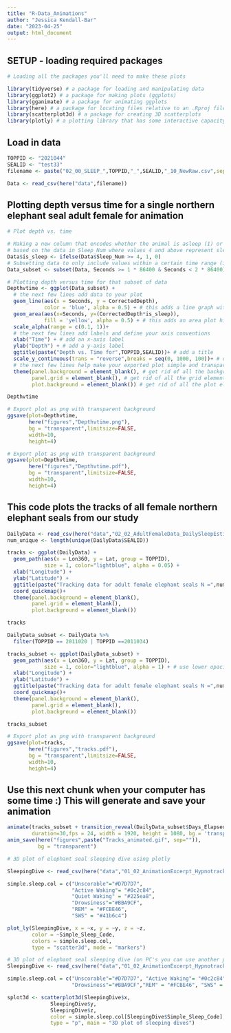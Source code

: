 ```yaml
---
title: "R-Data_Animations"
author: "Jessica Kendall-Bar"
date: "2023-04-25"
output: html_document
---
```


## SETUP - loading required packages

```r
# Loading all the packages you'll need to make these plots

library(tidyverse) # a package for loading and manipulating data
library(ggplot2) # a package for making plots (ggplots)
library(gganimate) # a package for animating ggplots
library(here) # a package for locating files relative to an .Rproj file
library(scatterplot3d) # a package for creating 3D scatterplots
library(plotly) # a plotting library that has some interactive capacity!

```

## Load in data

```r
TOPPID <- "2021044"
SEALID <- "test33"
filename <- paste("02_00_SLEEP_",TOPPID,"_",SEALID,"_10_NewRaw.csv",sep="")

Data <- read_csv(here("data",filename))
```

## Plotting depth versus time for a single northern elephant seal adult female for animation

```r
# Plot depth vs. time

# Making a new column that encodes whether the animal is asleep (1) or not (0) 
# based on the data in Sleep_Num where values 4 and above represent sleep.
Data$is_sleep <- ifelse(Data$Sleep_Num >= 4, 1, 0)
# Subsetting data to only include values within a certain time range (in seconds)
Data_subset <- subset(Data, Seconds >= 1 * 86400 & Seconds < 2 * 86400)

# Plotting depth versus time for that subset of data
Depthvtime <- ggplot(Data_subset) +
  # the next few lines add data to your plot
  geom_line(aes(x = Seconds, y = CorrectedDepth),
            color = 'blue', alpha = 0.5) + # this adds a line graph with depth v time
  geom_area(aes(x=Seconds, y=(CorrectedDepth*is_sleep)),
            fill = 'yellow', alpha = 0.5) + # this adds an area plot highlighting sleep
  scale_alpha(range = c(0.1, 1))+
  # the next few lines add labels and define your axis conventions
  xlab("Time") + # add an x-axis label
  ylab("Depth") + # add a y-axis label
  ggtitle(paste("Depth vs. Time for",TOPPID,SEALID))+ # add a title
  scale_y_continuous(trans = "reverse",breaks = seq(0, 1000, 100))+ # define y axis label breaks
  # the next few lines help make your exported plot simple and transparent
  theme(panel.background = element_blank(), # get rid of all the background elements
        panel.grid = element_blank(), # get rid of all the grid elements
        plot.background = element_blank()) # get rid of all the plot elements 

Depthvtime

# Export plot as png with transparent background
ggsave(plot=Depthvtime, 
       here("figures","Depthvtime.png"), 
       bg = "transparent",limitsize=FALSE,
       width=10,
       height=4)

# Export plot as png with transparent background
ggsave(plot=Depthvtime, 
       here("figures","Depthvtime.pdf"), 
       bg = "transparent",limitsize=FALSE,
       width=10,
       height=4)
```

## This code plots the tracks of all female northern elephant seals from our study

```r

DailyData <- read_csv(here("data","02_02_AdultFemaleData_DailySleepEstimates_wide_goodtracks.csv"))
num_unique <- length(unique(DailyData$SEALID))

tracks <- ggplot(DailyData) +
  geom_path(aes(x = Lon360, y = Lat, group = TOPPID),
            size = 1, color="lightblue", alpha = 0.05) +
  xlab("Longitude") +
  ylab("Latitude") +
  ggtitle(paste("Tracking data for adult female elephant seals N =",num_unique))+
  coord_quickmap()+
  theme(panel.background = element_blank(),
        panel.grid = element_blank(),
        plot.background = element_blank())

tracks

DailyData_subset <- DailyData %>% 
  filter(TOPPID == 2011020 | TOPPID ==2011034)

tracks_subset <- ggplot(DailyData_subset) +
  geom_path(aes(x = Lon360, y = Lat, group = TOPPID),
            size = 1, color="lightblue", alpha = 1) + # use lower opacity for multiple tracks
  xlab("Longitude") +
  ylab("Latitude") +
  ggtitle(paste("Tracking data for adult female elephant seals N =",num_unique))+
  coord_quickmap()+
  theme(panel.background = element_blank(),
        panel.grid = element_blank(),
        plot.background = element_blank())

tracks_subset

# Export plot as png with transparent background
ggsave(plot=tracks, 
       here("figures","tracks.pdf"), 
       bg = "transparent",limitsize=FALSE,
       width=10,
       height=4)
```

## Use this next chunk when your computer has some time :) This will generate and save your animation

```r
animate(tracks_subset + transition_reveal(DailyData_subset$Days_Elapsed),
        duration=30,fps = 24, width = 1920, height = 1080, bg = 'transparent')
anim_save(here("figures",paste("Tracks_animated.gif", sep="")),
          bg = "transparent")
```

```r
# 3D plot of elephant seal sleeping dive using plotly

SleepingDive <- read_csv(here("data","01_02_AnimationExcerpt_Hypnotrack_1Hz.csv"))

simple.sleep.col = c("Unscorable"="#D7D7D7", 
                     "Active Waking"= "#0c2c84",
                     "Quiet Waking" = "#225ea8",
                     "Drowsiness"="#BBA9CF",
                     "REM" = "#FCBE46", 
                     "SWS" = "#41b6c4")

plot_ly(SleepingDive, x = ~x, y = ~y, z = ~z, 
        color = ~Simple_Sleep_Code, 
        colors = simple.sleep.col,
        type = "scatter3d", mode = "markers")
```

```r
# 3D plot of elephant seal sleeping dive (on PC's you can use another package called rgl that works better)
SleepingDive <- read_csv(here("data","01_02_AnimationExcerpt_Hypnotrack_1Hz.csv"))

simple.sleep.col = c("Unscorable"="#D7D7D7", "Active Waking"= "#0c2c84","Quiet Waking" = "#225ea8",
                     "Drowsiness"="#BBA9CF","REM" = "#FCBE46", "SWS" = "#41b6c4")

splot3d <- scatterplot3d(SleepingDive$x, 
              SleepingDive$y, 
              SleepingDive$z,
              color = simple.sleep.col[SleepingDive$Simple_Sleep_Code], 
              type = "p", main = "3D plot of sleeping dives")
```
